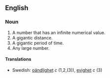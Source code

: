 ==English==
===Noun===
#A number that has an infinite numerical value.
#A gigantic distance.
#A gigantic period of time.
#Any large number.

====Translations====
*Swedish: [[oändlighet]] ''c'' (1,2,(3)), [[evighet]] ''c'' (3)